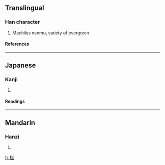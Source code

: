 ==Translingual==
===Han character===
{{Han char|rn=75|rad=木|as=08|sn=12|four=4891<sub>2</sub>|canj=木廿廿金 (DTTC)}}
# Machilus nanmu, variety of evergreen
====References====
{{Han ref|kx=0537.131|hdz=21238.030|uh=692A|ud=26922|bh=D9AE|bd=55726}}

----
==Japanese==
===Kanji===
{{ja-kanji|grade=|rs=木08}}
# {{defn|Japanese}} 
====Readings====
{{ja-readings|on=|kun=[[くぬぎ]] (kunugi)}}

----
==Mandarin==
===Hanzi===
{{cmn-hanzi|pin=[[pèng]] (peng4)|wg=p'eng<sup>4</sup>}}
# {{defn|Mandarin}}

[[fr:椪]]